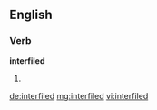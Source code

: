==English==

===Verb===
'''interfiled'''

# {{past of|interfile}}

[[de:interfiled]]
[[mg:interfiled]]
[[vi:interfiled]]